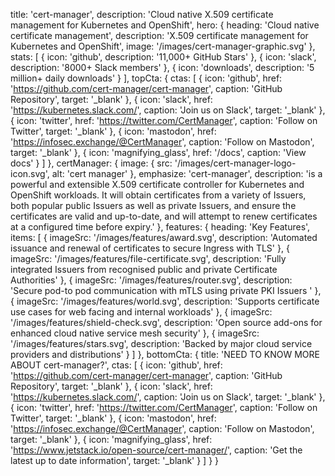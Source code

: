   title: 'cert-manager',
  description:
    'Cloud native X.509 certificate management for Kubernetes and OpenShift',
  hero: {
    heading: 'Cloud native certificate management',
    description: 'X.509 certificate management for Kubernetes and OpenShift',
    image: '/images/cert-manager-graphic.svg'
  },
  stats: [
    {
      icon: 'github',
      description: '11,000+ GitHub Stars'
    },
    {
      icon: 'slack',
      description: '8000+ Slack members'
    },
    {
      icon: 'downloads',
      description: '5 million+ daily downloads'
    }
  ],
  topCta: {
    ctas: [
      {
        icon: 'github',
        href: 'https://github.com/cert-manager/cert-manager',
        caption: 'GitHub Repository',
        target: '_blank'
      },
      {
        icon: 'slack',
        href: 'https://kubernetes.slack.com/',
        caption: 'Join us on Slack',
        target: '_blank'
      },
      {
        icon: 'twitter',
        href: 'https://twitter.com/CertManager',
        caption: 'Follow on Twitter',
        target: '_blank'
      },
      {
        icon: 'mastodon',
        href: 'https://infosec.exchange/@CertManager',
        caption: 'Follow on Mastodon',
        target: '_blank'
      },
      {
        icon: 'magnifying_glass',
        href: '/docs',
        caption: 'View docs'
      }
    ]
  },
  certManager: {
    image: { src: '/images/cert-manager-logo-icon.svg', alt: 'cert manager' },
    emphasize: 'cert-manager',
    description:
      'is a powerful and extensible X.509 certificate controller for Kubernetes and OpenShift workloads. It will obtain certificates from a variety of Issuers, both popular public Issuers as well as private Issuers, and ensure the certificates are valid and up-to-date, and will attempt to renew certificates at a configured time before expiry.'
  },
  features: {
    heading: 'Key Features',
    items: [
      {
        imageSrc: '/images/features/award.svg',
        description:
          'Automated issuance and renewal of certificates to secure Ingress with TLS'
      },
      {
        imageSrc: '/images/features/file-certificate.svg',
        description:
          'Fully integrated Issuers from recognised public and private Certificate Authorities'
      },
      {
        imageSrc: '/images/features/router.svg',
        description:
          'Secure pod-to pod communication with mTLS using private PKI Issuers '
      },
      {
        imageSrc: '/images/features/world.svg',
        description:
          'Supports certificate use cases for web facing and internal workloads'
      },
      {
        imageSrc: '/images/features/shield-check.svg',
        description:
          'Open source add-ons for enhanced cloud native service mesh security'
      },
      {
        imageSrc: '/images/features/stars.svg',
        description: 'Backed by major cloud service providers and distributions'
      }
    ]
  },
  bottomCta: {
    title: 'NEED TO KNOW MORE ABOUT cert-manager?',
    ctas: [
      {
        icon: 'github',
        href: 'https://github.com/cert-manager/cert-manager',
        caption: 'GitHub Repository',
        target: '_blank'
      },
      {
        icon: 'slack',
        href: 'https://kubernetes.slack.com/',
        caption: 'Join us on Slack',
        target: '_blank'
      },
      {
        icon: 'twitter',
        href: 'https://twitter.com/CertManager',
        caption: 'Follow on Twitter',
        target: '_blank'
      },
      {
        icon: 'mastodon',
        href: 'https://infosec.exchange/@CertManager',
        caption: 'Follow on Mastodon',
        target: '_blank'
      },
      {
        icon: 'magnifying_glass',
        href: 'https://www.jetstack.io/open-source/cert-manager/',
        caption: 'Get the latest up to date information',
        target: '_blank'
      }
    ]
  }
}
